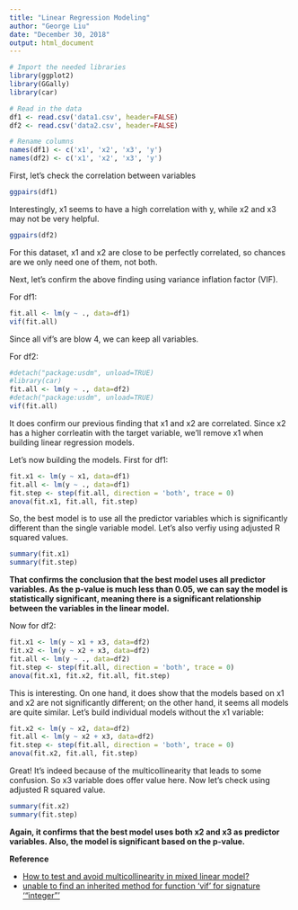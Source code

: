 ```yaml
---
title: "Linear Regression Modeling"
author: "George Liu"
date: "December 30, 2018"
output: html_document
---
```


```r
# Import the needed libraries
library(ggplot2)
library(GGally)
library(car)
```


```r
# Read in the data
df1 <- read.csv('data1.csv', header=FALSE)
df2 <- read.csv('data2.csv', header=FALSE)
```


```r
# Rename columns
names(df1) <- c('x1', 'x2', 'x3', 'y')
names(df2) <- c('x1', 'x2', 'x3', 'y')
```

First, let's check the correlation between variables

```r
ggpairs(df1)
```

Interestingly, x1 seems to have a high correlation with y, while x2 and x3 may not be very helpful. 

```r
ggpairs(df2)
```

For this dataset, x1 and x2 are close to be perfectly correlated, so chances are we only need one of them, not both.


Next, let's confirm the above finding using variance inflation factor (VIF).

For df1:

```r
fit.all <- lm(y ~ ., data=df1)
vif(fit.all)
```

Since all vif's are blow 4, we can keep all variables.


For df2:

```r
#detach("package:usdm", unload=TRUE)
#library(car)
fit.all <- lm(y ~ ., data=df2)
#detach("package:usdm", unload=TRUE)
vif(fit.all)
```

It does confirm our previous finding that x1 and x2 are correlated. Since x2 has a higher corrleatin with the target variable, we'll remove x1 when building linear regression models.


Let's now building the models. First for df1:

```r
fit.x1 <- lm(y ~ x1, data=df1)
fit.all <- lm(y ~ ., data=df1)
fit.step <- step(fit.all, direction = 'both', trace = 0)
anova(fit.x1, fit.all, fit.step)

```

So, the best model is to use all the predictor variables which is significantly different than the single variable model. Let's also verfiy using adjusted R squared values.

```r
summary(fit.x1)
summary(fit.step)
```

**That confirms the conclusion that the best model uses all predictor variables. As the p-value is much less than 0.05, we can say the model is statistically significant, meaning there is a significant relationship between the variables in the linear model.**


Now for df2:

```r
fit.x1 <- lm(y ~ x1 + x3, data=df2)
fit.x2 <- lm(y ~ x2 + x3, data=df2)
fit.all <- lm(y ~ ., data=df2)
fit.step <- step(fit.all, direction = 'both', trace = 0)
anova(fit.x1, fit.x2, fit.all, fit.step)

```

This is interesting. On one hand, it does show that the models based on x1 and x2 are not significantly different; on the other hand, it seems all models are quite similar. Let's build individual models without the x1 variable:

```r
fit.x2 <- lm(y ~ x2, data=df2)
fit.all <- lm(y ~ x2 + x3, data=df2)
fit.step <- step(fit.all, direction = 'both', trace = 0)
anova(fit.x2, fit.all, fit.step)
```


Great! It's indeed because of the multicollinearity that leads to some confusion. So x3 variable does offer value here. Now let's check using adjusted R squared value.

```r
summary(fit.x2)
summary(fit.step)
```

**Again, it confirms that the best model uses both x2 and x3 as predictor variables. Also, the model is significant based on the p-value.**


**Reference**

- [How to test and avoid multicollinearity in mixed linear model?](https://stats.stackexchange.com/questions/82984/how-to-test-and-avoid-multicollinearity-in-mixed-linear-model)
- [unable to find an inherited method for function 'vif' for signature '"integer"'](https://stackoverflow.com/questions/32158177/unable-to-find-an-inherited-method-for-function-vif-for-signature-integer)
